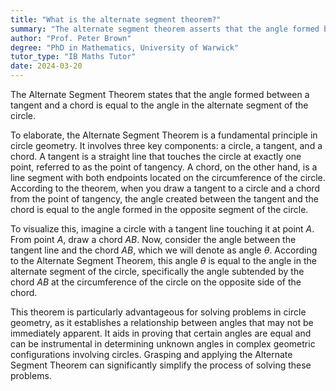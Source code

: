 ```yaml
---
title: "What is the alternate segment theorem?"
summary: "The alternate segment theorem asserts that the angle formed by a tangent and a chord is equal to the angle in the opposite segment of the circle."
author: "Prof. Peter Brown"
degree: "PhD in Mathematics, University of Warwick"
tutor_type: "IB Maths Tutor"
date: 2024-03-20
---
```


The Alternate Segment Theorem states that the angle formed between a tangent and a chord is equal to the angle in the alternate segment of the circle.

To elaborate, the Alternate Segment Theorem is a fundamental principle in circle geometry. It involves three key components: a circle, a tangent, and a chord. A tangent is a straight line that touches the circle at exactly one point, referred to as the point of tangency. A chord, on the other hand, is a line segment with both endpoints located on the circumference of the circle. According to the theorem, when you draw a tangent to a circle and a chord from the point of tangency, the angle created between the tangent and the chord is equal to the angle formed in the opposite segment of the circle.

To visualize this, imagine a circle with a tangent line touching it at point $A$. From point $A$, draw a chord $AB$. Now, consider the angle between the tangent line and the chord $AB$, which we will denote as angle $\theta$. According to the Alternate Segment Theorem, this angle $\theta$ is equal to the angle in the alternate segment of the circle, specifically the angle subtended by the chord $AB$ at the circumference of the circle on the opposite side of the chord.

This theorem is particularly advantageous for solving problems in circle geometry, as it establishes a relationship between angles that may not be immediately apparent. It aids in proving that certain angles are equal and can be instrumental in determining unknown angles in complex geometric configurations involving circles. Grasping and applying the Alternate Segment Theorem can significantly simplify the process of solving these problems.
    